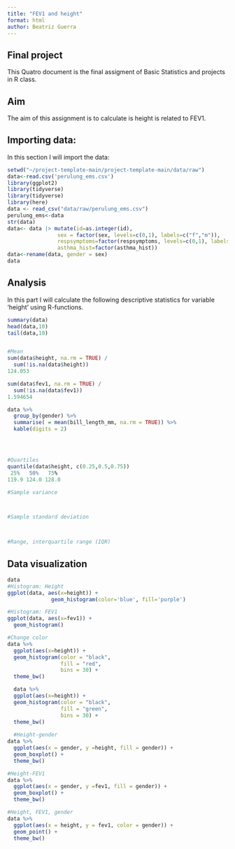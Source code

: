 ```yaml
---
title: "FEV1 and height"
format: html
author: Beatriz Guerra 
---
```


## Final project

This Quatro document is the final assigment of Basic Statistics and projects in R class.

## **Aim**

The aim of this assignment is to calculate is height is related to FEV1.

## Importing data: 

In this section I will import the data:

```r
setwd("~/project-template-main/project-template-main/data/raw")
data<-read.csv('perulung_ems.csv')
library(ggplot2)
library(tidyverse)
library(tidyverse)
library(here)
data <- read_csv("data/raw/perulung_ems.csv")
perulung_ems<-data
str(data)
data<- data |> mutate(id=as.integer(id), 
                sex = factor(sex, levels=c(0,1), labels=c("f","m")), 
                respsymptoms=factor(respsymptoms, levels=c(0,1), labels=c("no","yes")), 
                asthma_hist=factor(asthma_hist))
data<-rename(data, gender = sex)
data
```

## Analysis

In this part I will calculate the following descriptive statistics for variable 'height' using R-functions.

```r
summary(data)
head(data,10)
tail(data,10)


#Mean
sum(data$height, na.rm = TRUE) / 
  sum(!is.na(data$height))
124.053

sum(data$fev1, na.rm = TRUE) / 
  sum(!is.na(data$fev1))
1.594654

data %>%
  group_by(gender) %>%                        
  summarise( = mean(bill_length_mm, na.rm = TRUE)) %>%
  kable(digits = 2)




#Quartiles
quantile(data$height, c(0.25,0.5,0.75))
 25%   50%   75% 
119.9 124.0 128.0 

#Sample variance



#Sample standard deviation



#Range, interquartile range (IQR)
```

## **Data visualization**

```r

data
#Histogram: Height
ggplot(data, aes(x=height)) + 
              geom_histogram(color='blue', fill='purple')

#Histogram: FEV1
ggplot(data, aes(x=fev1)) + 
  geom_histogram()

#Change color
data %>%
  ggplot(aes(x=height)) +
  geom_histogram(color = "black",
                 fill = "red", 
                 bins = 30) + 
  theme_bw()

  data %>%
  ggplot(aes(x=height)) +
  geom_histogram(color = "black",
                 fill = "green", 
                 bins = 30) + 
  theme_bw()
  
  #Height-gender
data %>%
  ggplot(aes(x = gender, y =height, fill = gender)) +
  geom_boxplot() + 
  theme_bw()

#Height-FEV1
data %>%
  ggplot(aes(x = gender, y =fev1, fill = gender)) +
  geom_boxplot() + 
  theme_bw()

#Height, FEV1, gender
data %>%
  ggplot(aes(x = height, y = fev1, color = gender)) +
  geom_point() + 
  theme_bw()

```

```r

```

```r

```

```r

```
